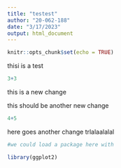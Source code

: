 ```yaml
---
title: "testest"
author: "20-062-188"
date: "3/17/2023"
output: html_document
---
```


```r
knitr::opts_chunk$set(echo = TRUE)
```

thisi is a test

```r
3+3
```

this is a new change 

this should be another new change 

```r
4+5
```

here goes another change trlalaalalal

```r
#we could load a package here with 

library(ggplot2)
```

